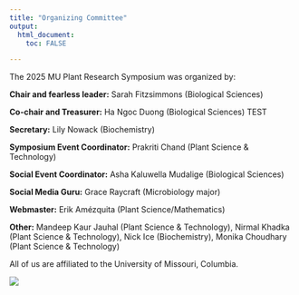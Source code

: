 ```yaml
---
title: "Organizing Committee"
output: 
  html_document:
    toc: FALSE

---
```


The 2025 MU Plant Research Symposium was organized by:

**Chair and fearless leader:** Sarah Fitzsimmons (Biological Sciences)

**Co-chair and Treasurer:** Ha Ngoc Duong (Biological Sciences) TEST

**Secretary:** Lily Nowack (Biochemistry)

**Symposium Event Coordinator:** Prakriti Chand (Plant Science & Technology)

**Social Event Coordinator:** Asha Kaluwella Mudalige (Biological Sciences)

**Social Media Guru:** Grace Raycraft (Microbiology major)

**Webmaster:** Erik Am&eacute;zquita (Plant Science/Mathematics)

**Other:** Mandeep Kaur Jauhal (Plant Science & Technology), Nirmal Khadka (Plant Science & Technology), Nick Ice (Biochemistry), Monika Choudhary (Plant Science & Technology) 

All of us are affiliated to the University of Missouri, Columbia. 

![](../figs25/mups_logo_small.png)
